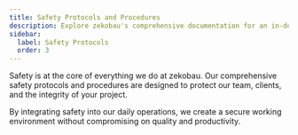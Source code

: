 ```yaml
---
title: Safety Protocols and Procedures
description: Explore zekobau's comprehensive documentation for an in-depth look at our premium tools and construction services.
sidebar:
  label: Safety Protocols
  order: 3
---
```



Safety is at the core of everything we do at zekobau. Our comprehensive safety protocols and procedures are designed to protect our team, clients, and the integrity of your project.

<Card title="Key features of our safety commitment include:"></Card>

<LinkCard
  title="Rigorous safety training for all personnel"
  href="/guides/getting-started"
/>

<CardGrid>
  <LinkCard
    title="Regular safety audits and compliance checks"
    href="/guides/getting-started"
  />
  <LinkCard
    title="Emergency response plans and drills"
    href="/guides/getting-started"
  />
</CardGrid>

By integrating safety into our daily operations, we create a secure working environment without compromising on quality and productivity.
